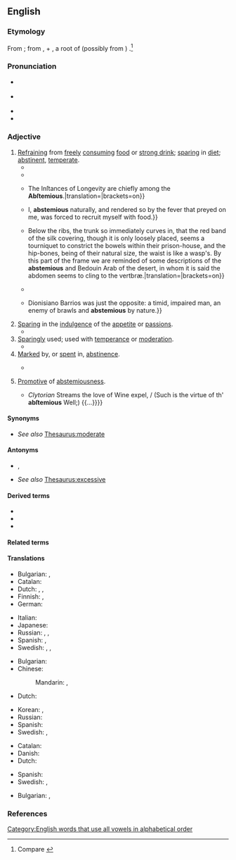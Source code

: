 ==English==
{{was wotd|2018|June|4}}

===Etymology===
From {{der|en|la|abstēmius||abstaining from wine}}; from {{m|la|ab}}, {{m|la|abs||from}} + {{m|la|tēmus}}, a root of {{m|la|tēmētum||[[intoxicating]] drink, especially strong mead or wine}} (possibly from {{der|en|ine-pro|*temH-||dark (referring to the colour of wine)}}) {{suffix|en||ous}}.<ref>Compare {{R:Oxford Dictionaries Online}}</ref>

===Pronunciation===
* {{a|RP}} {{IPA|/æbˈstiː.mɪ.əs/|lang=en}}
* {{a|GA}} {{IPA|/æbˈsti.mi.əs/|/əb-/|lang=en}}
* {{rhymes|iːmiəs|lang=en}}
* {{hyphenation|abs|te|mi|ous|lang=en}}

===Adjective===
{{en-adj}}

# [[refrain#Verb|Refraining]] from [[freely]] [[consume|consuming]] [[food]] or [[strong drink]]; [[sparing#Adjective|sparing]] in [[diet#Noun|diet]]; [[abstinent#Adjective|abstinent]], [[temperate#Adjective|temperate]]. {{defdate|From early 17th c.}}
#* {{RQ:Browne Pseudodoxia Epidemica|book=3|chapter=Of the Cameleon|page=133|passage=It cannot be denied it [the [[chameleon]]] is (if not the moſt of any) a very '''abſtemious''' animall, and ſuch as by reaſon of its frigidity, paucity of bloud, and latitancy in the winter (about which time the obſervations are often made) will long ſubſist without a viſible ſuſtentation.}}
#* {{RQ:Milton Paradise Regained|book=Samson Agonistes|page=42|lines=637–638|passage=Under his ſpecial eie / '''Abſtemious''' I &#91;{{w|Samson}}&#93; grew up and thriv'd [[amain]]; / He led me on to mightieſt deeds / Above the nerve of mortal arm / Againſt the uncircumciſ'd, our enemies.}}
#* {{quote-book|author=John Arbuthnot|authorlink=John Arbuthnot|chapter=Of the Different Intentions to be Pursued in the Choice of Aliment in Different Constitutions|title=An Essay concerning the Nature of Aliments, and the Choice of Them, According to the Different Constitutions of Human Bodies. In which the Different Effects, Advantages and Disadvantages of Animal and Vegetable Diet are Explain’d|location=Dublin|publisher=Printed by S. Powell, for George Risk, at the Shakespear's Head, George Ewing, at the Angel and Bible, and William Smith, at the Hercules, book-sellers in [[w:Dame Street|Dame's-Street]]|year=1731|section=proposition VII (To Explain the Symptoms, Causes, and Proper Diet of Constitutions, which Abound with a Spontaneous Alkali), paragraph 20|pages=91–92|pageurl=https://books.google.com/books?id=SiZhAAAAcAAJ&pg=PA91|oclc=723154434|passage=In too great Repletion either the elaſtick Force of the Tube is totally deſtroy'd; or if it continue proportional to the Degree of Extenſion like a Bow too ſtrongly drawn, it throws the Fluid with too great a projectile Force forward through the Veſſels, and back upon the Heart, and ſubjects the Animal to all the Diſeaſes depending on a Plethory, and may bring it into immediate Danger. {{...}} The Inſtances of Longevity are chiefly among the '''Abſtemious'''.|translation={{small|A use of the adjective as a noun.}}|brackets=on}}
#* {{RQ:Mary Shelley Last Man|volume=I|chapter=IV|page=148|passage={{...}} I, '''abstemious''' naturally, and rendered so by the fever that preyed on me, was forced to recruit myself with food.}}
#* {{quote-book|author=[Robert Malcolm, comp.]|chapter=The Living Skeleton|title=Curiosities of Biography, Or Memoirs of Remarkable Men|location=Glasgow|publisher=Printed for [[w:Richard Griffin and Company|Richard Griffin & Company]]|year=1845|page=285|pageurl=https://books.google.com/books?id=vY4tAQAAMAAJ&pg=PA285|oclc=315316637|passage=On turning around, I was instantly rivetted by his amazing emaciation; he seemed another "[[Lazarus]], come forth" without his grave-clothes, {{...}} Below the ribs, the trunk so immediately curves in, that the red band of the silk covering, though it is only loosely placed, seems a tourniquet to constrict the bowels within their prison-house, and the hip-bones, being of their natural size, the waist is like a wasp's. By this part of the frame we are reminded of some descriptions of the '''abstemious''' and Bedouin Arab of the desert, in whom it is said the abdomen seems to cling to the vertbræ.|translation={{small|A use of the adjective as a noun.}}|brackets=on}}
#* {{RQ:Maugham Moon and Sixpence|chapter=XXVIII|page=147|passage=In the dimness of the landing I could not see him very well, but there was something in his voice that surprised me. I knew he was of '''abstemious''' habit or I should have thought he had been drinking.}}
#* {{quote-book|author=Gabriel García Márquez|authorlink=Gabriel García Márquez|author2={{w|Edith Grossman}}, transl.|chapter=4|title={{w|Living to Tell the Tale}}|location=New York, N.Y.|publisher={{w|Alfred A. Knopf}}|year=2003|page=228|pageurl=https://archive.org/stream/livingtotelltale00garc#page/228/mode/1up|isbn=978-1-4000-4134-3|passage=The other duel, which occurred much earlier but was indelible in the town's memory, was the one between Plinio Balmaceda and Dionisiano Barrios. The first was a member of an old and respectable family, an enormous, charming man but also a troublemaker with a wicked temper when he crossed paths with alcohol. {{...}} Dionisiano Barrios was just the opposite: a timid, impaired man, an enemy of brawls and '''abstemious''' by nature.}}
# [[sparing#Adjective|Sparing]] in the [[indulgence]] of the [[appetite]] or [[passion]]s.
#* {{quote-book|author=Rebecca L. Davis|chapter=Sacred Partnerships|title=More Perfect Unions: The American Search for Marital Bliss|location=Cambridge, Mass.; London|publisher={{w|Harvard University Press}}|year=2010|page=149|pageurl=https://books.google.com/books?id=C6nBTLu05msC&pg=PA149|isbn=978-0-674-04796-9|passage=The Ms had an '''abstemious''' sex life; in fourteen years of marriage, they had had sex exactly six times. Mrs. M desired sex and more children, but her husband refused.}}
# [[sparingly|Sparingly]] used; used with [[temperance]] or [[moderation]].
#* {{quote-book|author=John Reitch|mainauthor=Gibbons Merle; John Reitch|chapter=[A Dictionary of Domestic Medicine.] EPILEPSY.|title=The Domestic Dictionary and Housekeeper’s Manual: Comprising Everything Related to Cookery, Diet, Economy and Medicine. By Gibbons Merle. The Medical Portion of the Work by John Reitch, M.D.|location=London|publisher=William Strange, 21, {{w|Paternoster Row}}|year=1842|page=360|pageurl=https://books.google.com/books?id=nSVhAAAAcAAJ&pg=PA360|column=2|oclc=562334031|passage=If the predisposition to the disease has arisen from a plethoric state of the system, or from a turgescence in the vessels of the head, this is to be obviated by bleeding, both generally and topically, but more particularly the latter; an '''abstemious''' diet and proper exercise; and by a seton in the neck.}}
# [[mark#Verb|Marked]] by, or [[spend#Verb|spent]] in, [[abstinence]].
#: {{ux|en|an '''abstemious''' life}}
#* {{RQ:Pope Iliad|volume=V|book=XIX|page=170|lines=325–328|passage=If yet ''{{w|Achilles}}'' have a Friend, whoſe Care / Is bent to pleaſe him; this Requeſt forbear: / Till yonder Sun deſcend, ah let me pay / To Grief and Anguiſh one '''abſtemious''' Day.}}
# {{lb|en|rare}} [[promotive|Promotive]] of [[abstemiousness]].
#* {{RQ:Dryden Fables|chapter=Of the Pythagorean Philosophy|page=521|passage=But ſtranger Virtues yet in Streams we find, / Some change not only Bodies, but the Mind: / {{...}} ''Clytorian'' Streams the love of Wine expel, / (Such is the virtue of th' '''abſtemious''' Well;) {{...}}}}

====Synonyms====
{{syn3|lang=en|abstentious|abstinent|continent|[[abnegating|self-abnegating]]|self-denying|sober|temperate}}
* ''See also'' [[Thesaurus:moderate]]

====Antonyms====
* {{sense|sparingly used}} {{l|en|immoderate}}, {{l|en|intemperate}}
* ''See also'' [[Thesaurus:excessive]]

====Derived terms====
* {{l|en|abstemiously}}
* {{l|en|abstemiousness}}
* {{l|en|unabstemious}}

====Related terms====
{{rel3|lang=en|abstain|abstainer|abstainment|abstention|abstinence|abstinent|nonabstainer}}

====Translations====
{{trans-top|refraining from freely consuming food or strong drink}}
* Bulgarian: {{t+|bg|въздъ̀ржан}}, {{t+|bg|скро́мен}}
* Catalan: {{t+|ca|abstemi}}
* Dutch: {{t+|nl|matig}}, {{t+|nl|karig}}, {{t|nl|frugaal}}
* Finnish: {{t+|fi|kohtuullinen}}, {{t+|fi|pidättyvä}}
* German: {{t+|de|enthaltsam}}
{{trans-mid}}
* Italian: {{t+|it|astemio}}
* Japanese: {{t+|ja|禁欲的|tr=きんよくてき, kinyokuteki|sc=Jpan}}
* Russian: {{t+|ru|возде́ржанный}}, {{t+|ru|уме́ренный}}, {{t+|ru|скро́мный}}
* Spanish: {{t+|es|abstemio}}, {{t+|es|sobrio|m}}
* Swedish: {{t+|sv|avhållsam}}, {{t|sv|återhållsam}}, {{t+|sv|måttfull}}
{{trans-bottom}}

{{trans-top|sparing in the indulgence of the appetite or passions}}
{{trans-mid}}
{{trans-bottom}}

{{trans-top|sparingly used; used with temperance or moderation}}
* Bulgarian: {{t+|bg|пестелив}}
* Chinese:
*: Mandarin: {{t+|cmn|有節制|sc=Hani}}, {{t+|cmn|有节制|tr=yǒujiézhì|sc=Hani}}
* Dutch: {{t+|nl|sober}}
{{trans-mid}}
* Korean: {{t|ko|검소한|sc=Hani}}, {{t|ko|절제하는|sc=Hani}}
* Russian: {{t+|ru|бережли́вый}}
* Spanish: {{t+|es|abstemio}}
* Swedish: {{t|sv|återhållsam}}, {{t+|sv|måttfull}}
{{trans-bottom}}

{{trans-top|marked by, or spent in, abstinence}}
* Catalan: {{t+|ca|abstemi}}
* Danish: {{t|da|afholdende}}
* Dutch: {{t+|nl|abstinent}}
{{trans-mid}}
* Spanish: {{t+|es|abstemio}}
* Swedish: {{t|sv|återhållsam}}, {{t+|sv|måttfull}}
{{trans-bottom}}

{{trans-top|promotive of abstemiousness}}
{{trans-mid}}
{{trans-bottom}}

{{checktrans-top}}
* Bulgarian: {{t-check|bg|въздържан}}, {{t-check|bg|умерен}}
{{trans-mid}}
{{trans-bottom}}

===References===
<references />

[[Category:English words that use all vowels in alphabetical order]]